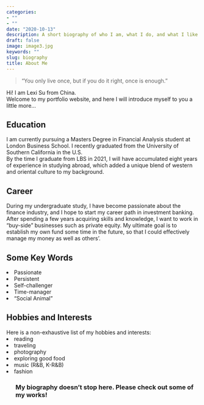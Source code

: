 ```yaml
---
categories:
- ""
- ""
date: "2020-10-13"
description: A short biography of who I am, what I do, and what I like
draft: false
image: image3.jpg
keywords: ""
slug: biography
title: About Me
---
```


>“You only live once, but if you do it right, once is enough.”
>

Hi! I am Lexi Su from China. <br/>
Welcome to my portfolio website, and here I will introduce myself to you a little more... 

## Education
I am currently pursuing a Masters Degree in Financial Analysis student at London Business School. I recently graduated from the University of Southern California in the U.S. <br/>
By the time I graduate from LBS in 2021, I will have accumulated eight years of experience in studying abroad, which added a unique blend of western and oriental culture to my background.

## Career
During my undergraduate study, I have become passionate about the finance industry, and I hope to start my career path in investment banking. After spending a few years acquiring skills and knowledge, I want to work in "buy-side" businesses such as private equity. My ultimate goal is to establish my own fund some time in the future, so that I could effectively manage my money as well as others'.

## Some Key Words
<li> Passionate </li>
<li> Persistent </li>
<li> Self-challenger </li>
<li> Time-manager </li>
<li> "Social Animal" </li>

## Hobbies and Interests
Here is a non-exhaustive list of my hobbies and interests:
<li> reading </li>
<li> traveling </li>
<li> photography </li>
<li> exploring good food </li>
<li> music (R&B, K-R&B) </li>
<li> fashion </li>
<ul>

### My biography doesn't stop here. Please check out some of my works!